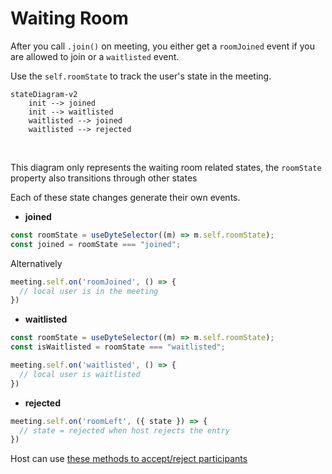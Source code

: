 # Waiting Room

After you call `.join()` on meeting, you either get a `roomJoined` event if you are allowed to join or a `waitlisted` event.

Use the `self.roomState` to track the user's state in the meeting.

```mermaid
stateDiagram-v2
    init --> joined
    init --> waitlisted
    waitlisted --> joined
    waitlisted --> rejected
```

<br />

This diagram only represents the waiting room related states, the `roomState` property also transitions through other states

Each of these state changes generate their own events.

- **joined**

```ts
const roomState = useDyteSelector((m) => m.self.roomState);
const joined = roomState === "joined";
```

Alternatively

```ts
meeting.self.on('roomJoined', () => {
  // local user is in the meeting
})
```

- **waitlisted**

```ts
const roomState = useDyteSelector((m) => m.self.roomState);
const isWaitlisted = roomState === "waitlisted";
```

```ts
meeting.self.on('waitlisted', () => {
  // local user is waitlisted
})
```

- **rejected** 


```ts
meeting.self.on('roomLeft', ({ state }) => {
  // state = rejected when host rejects the entry
})
```

Host can use [these methods to accept/reject participants](/web-core/participants#waiting-room-methods)